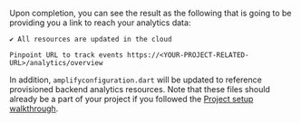 Upon completion, you can see the result as the following that is going to be providing you a link to reach your analytics data:

```console
✔ All resources are updated in the cloud

Pinpoint URL to track events https://<YOUR-PROJECT-RELATED-URL>/analytics/overview
```

In addition, `amplifyconfiguration.dart` will be updated to reference provisioned backend analytics resources. Note that these files should already be a part of your project if you followed the [Project setup walkthrough](/[platform]/start/project-setup/create-application/).
